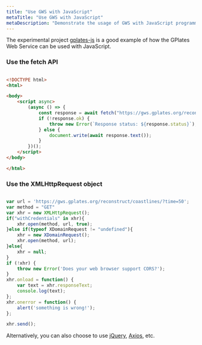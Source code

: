 ```yaml
---
title: "Use GWS with JavaScript"
metaTitle: "Use GWS with JavaScript"
metaDescription: "Demonstrate the usage of GWS with JavaScript programming language."
---
```


The experimental project [gplates-js](https://github.com/michaelchin/gplates-js#readme) is a good example of how the GPlates Web Service can be used with JavaScript.

### Use the fetch API

```html

<!DOCTYPE html>
<html>

<body>
    <script async>
        (async () => {
            const response = await fetch("https://gws.gplates.org/reconstruct/coastlines/?time=50&model=muller2019")
            if (!response.ok) {
                throw new Error(`Response status: ${response.status}`);
            } else {
                document.write(await response.text());
            }
        })();
    </script>
</body>

</html>

```

### Use the XMLHttpRequest object

```javascript

var url = 'https://gws.gplates.org/reconstruct/coastlines/?time=50';
var method = "GET"      
var xhr = new XMLHttpRequest();
if("withCredentials" in xhr){
    xhr.open(method, url, true);
}else if(typeof XDomainRequest != "undefined"){
    xhr = new XDomainRequest();
    xhr.open(method, url);
}else{
    xhr = null;
}
if (!xhr) {
    throw new Error('Does your web browser support CORS?');
}
xhr.onload = function() {
    var text = xhr.responseText;
    console.log(text);
};
xhr.onerror = function() {
    alert('something is wrong!');
};

xhr.send();

```

Alternatively, you can also choose to use [jQuery](https://jquery.com/), [Axios](https://axios-http.com/docs/intro), etc.
